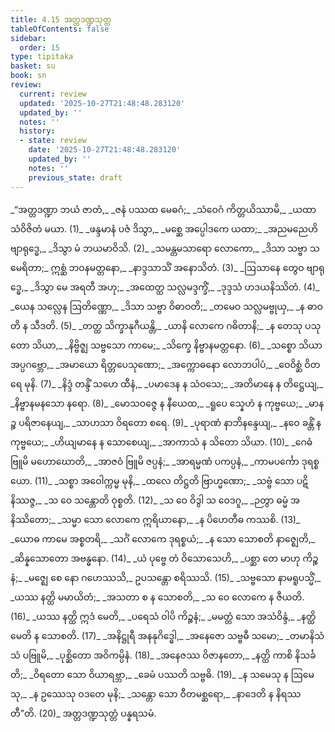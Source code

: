 ```yaml
---
title: 4.15 အတ္တဒဏ္ဍသုတ္တ
tableOfContents: false
sidebar:
  order: 15
type: tipitaka
basket: su
book: sn
review:
  current: review
  updated: '2025-10-27T21:48:48.283120'
  updated_by: ''
  notes: ''
  history:
  - state: review
    date: '2025-10-27T21:48:48.283120'
    updated_by: ''
    notes: ''
    previous_state: draft
---
```



<ReviewStatus review={frontmatter.review} showDetails={true} />

<HypothesisAnnotation frontmatter={frontmatter} />

<DynamicBreadcrumb />

<Division number="942" book="sn" e="ch" v="18" p="424">

<Paragraph number="1117" type="verses" book="sn">
_“အတ္တဒဏ္ဍာ ဘယံ ဇာတံ,_  
_ဇနံ ပဿထ မေဓဂံ;_  
_သံဝေဂံ ကိတ္တယိဿာမိ,_  
_ယထာ သံဝိဇိတံ မယာ. (1)_  

</Paragraph>

</Division>
<Division number="943" book="sn" e="ch" v="18" p="424">

<Paragraph number="1118" type="verses" book="sn">
_ဖန္ဒမာနံ ပဇံ ဒိသွာ,_  
_မစ္ဆေ အပ္ပေါဒကေ ယထာ;_  
_အညမညေဟိ ဗျာရုဒ္ဓေ,_  
_ဒိသွာ မံ ဘယမာဝိသိ. (2)_  

</Paragraph>

</Division>
<Division number="944" book="sn" e="ch" v="18" p="424">

<Paragraph number="1119" type="verses" book="sn">
_သမန္တမသာရော လောကော,_  
_ဒိသာ သဗ္ဗာ သမေရိတာ;_  
ဣစ္ဆံ ဘဝနမတ္တနော,_  
_နာဒ္ဒသာသိံ အနောသိတံ. (3)_  

</Paragraph>

</Division>
<Division number="945" book="sn" e="ch" v="18" p="424">

<Paragraph number="1120" type="verses" book="sn">
_ဩသာနေ တွေဝ ဗျာရုဒ္ဓေ,_  
_ဒိသွာ မေ အရတီ အဟု;_  
_အထေတ္ထ သလ္လမဒ္ဒက္ခိံ,_  
_ဒုဒ္ဒသံ ဟဒယနိဿိတံ. (4)_  

</Paragraph>

</Division>
<Division number="946" book="sn" e="ch" v="18" p="424">

<Paragraph number="1121" type="verses" book="sn">
_ယေန သလ္လေန ဩတိဏ္ဏော,_  
_ဒိသာ သဗ္ဗာ ဝိဓာဝတိ;_  
_တမေဝ သလ္လမဗ္ဗုယှ,_  
_န ဓာဝတိ န သီဒတိ. (5)_  

</Paragraph>

</Division>
<Division number="947" book="sn" e="ch" v="18" p="424">

<Paragraph number="1122" type="verses" book="sn">
_တတ္ထ သိက္ခာနုဂီယန္တိ,_  
_ယာနိ လောကေ ဂဓိတာနိ;_  
_န တေသု ပသုတော သိယာ,_  
_နိဗ္ဗိဇ္ဈ သဗ္ဗသော ကာမေ;_  
_သိက္ခေ နိဗ္ဗာနမတ္တနော. (6)_  

</Paragraph>

</Division>
<Division number="948" book="sn" e="ch" v="18" p="424">

<Paragraph number="1123" type="verses" book="sn">
_သစ္စော သိယာ အပ္ပဂဗ္ဘော,_  
_အမာယော ရိတ္တပေသုဏော;_  
_အက္ကောဓနော လောဘပါပံ,_  
_ဝေဝိစ္ဆံ ဝိတရေ မုနိ. (7)_  

</Paragraph>

</Division>
<Division number="949" book="sn" e="ch" v="18" p="424">

<Paragraph number="1124" type="verses" book="sn">
_နိဒ္ဒံ တန္ဒိံ သဟေ ထီနံ,_  
_ပမာဒေန န သံဝသေ;_  
_အတိမာနေ န တိဋ္ဌေယျ,_  
_နိဗ္ဗာနမနသော နရော. (8)_  

</Paragraph>

</Division>
<Division number="950" book="sn" e="ch" v="18" p="425">

<Paragraph number="1125" type="verses" book="sn">
_မောသဝဇ္ဇေ န နီယေထ,_  
_ရူပေ သ္နေဟံ န ကုဗ္ဗယေ;_  
_မာနဉ္စ ပရိဇာနေယျ,_  
_သာဟသာ ဝိရတော စရေ. (9)_  

</Paragraph>

</Division>
<Division number="951" book="sn" e="ch" v="18" p="425">

<Paragraph number="1126" type="verses" book="sn">
_ပုရာဏံ နာဘိနန္ဒေယျ,_  
_နဝေ ခန္တိံ န ကုဗ္ဗယေ;_  
_ဟိယျမာနေ န သောစေယျ,_  
_အာကာသံ န သိတော သိယာ. (10)_  

</Paragraph>

</Division>
<Division number="952" book="sn" e="ch" v="18" p="425">

<Paragraph number="1127" type="verses" book="sn">
_ဂေဓံ ဗြူမိ မဟောဃောတိ,_  
_အာဇဝံ ဗြူမိ ဇပ္ပနံ;_  
_အာရမ္မဏံ ပကပ္ပနံ,_  
_ကာမပင်္ကော ဒုရစ္စယော. (11)_  

</Paragraph>

</Division>
<Division number="953" book="sn" e="ch" v="18" p="425">

<Paragraph number="1128" type="verses" book="sn">
_သစ္စာ အဝေါက္ကမ္မ မုနိ,_  
_ထလေ တိဋ္ဌတိ ဗြာဟ္မဏော;_  
_သဗ္ဗံ သော ပဋိနိဿဇ္ဇ,_  
_သ ဝေ သန္တောတိ ဝုစ္စတိ. (12)_  

</Paragraph>

</Division>
<Division number="954" book="sn" e="ch" v="18" p="425">

<Paragraph number="1129" type="verses" book="sn">
_သ ဝေ ဝိဒွါ သ ဝေဒဂူ,_  
_ဉတွာ ဓမ္မံ အနိဿိတော;_  
_သမ္မာ သော လောကေ ဣရိယာနော,_  
_န ပိဟေတီဓ ကဿစိ. (13)_  

</Paragraph>

</Division>
<Division number="955" book="sn" e="ch" v="18" p="425">

<Paragraph number="1130" type="verses" book="sn">
_ယောဓ ကာမေ အစ္စတရိ,_  
_သင်္ဂံ လောကေ ဒုရစ္စယံ;_  
_န သော သောစတိ နာဇ္ဈေတိ,_  
_ဆိန္နသောတော အဗန္ဓနော. (14)_  

</Paragraph>

</Division>
<Division number="956" book="sn" e="ch" v="18" p="425">

<Paragraph number="1131" type="verses" book="sn">
_ယံ ပုဗ္ဗေ တံ ဝိသောသေဟိ,_  
_ပစ္ဆာ တေ မာဟု ကိဉ္စနံ;_  
_မဇ္ဈေ စေ နော ဂဟေဿသိ,_  
ဥပသန္တော စရိဿသိ. (15)_  

</Paragraph>

</Division>
<Division number="957" book="sn" e="ch" v="18" p="425">

<Paragraph number="1132" type="verses" book="sn">
_သဗ္ဗသော နာမရူပသ္မိံ,_  
_ယဿ နတ္ထိ မမာယိတံ;_  
_အသတာ စ န သောစတိ,_  
_သ ဝေ လောကေ န ဇီယတိ. (16)_  

</Paragraph>

</Division>
<Division number="958" book="sn" e="ch" v="18" p="425">

<Paragraph number="1133" type="verses" book="sn">
_ယဿ နတ္ထိ ဣဒံ မေတိ,_  
_ပရေသံ ဝါပိ ကိဉ္စနံ;_  
_မမတ္တံ သော အသံဝိန္ဒံ,_  
_နတ္ထိ မေတိ န သောစတိ. (17)_  

</Paragraph>

</Division>
<Division number="959" book="sn" e="ch" v="18" p="425">

<Paragraph number="1134" type="verses" book="sn">
_အနိဋ္ဌုရီ အနနုဂိဒ္ဓေါ,_  
_အနေဇော သဗ္ဗဓီ သမော;_  
_တမာနိသံသံ ပဗြူမိ,_  
_ပုစ္ဆိတော အဝိကမ္ပိနံ. (18)_  

</Paragraph>

</Division>
<Division number="960" book="sn" e="ch" v="18" p="425">

<Paragraph number="1135" type="verses" book="sn">
_အနေဇဿ ဝိဇာနတော,_  
_နတ္ထိ ကာစိ နိသင်္ခတိ;_  
_ဝိရတော သော ဝိယာရဗ္ဘာ,_  
_ခေမံ ပဿတိ သဗ္ဗဓိ. (19)_  

</Paragraph>

</Division>
<Division number="961" book="sn" e="ch" v="18" p="425">

<Paragraph number="1136" type="verses" book="sn">
_န သမေသု န ဩမေသု,_  
_န ဥဿေသု ဝဒတေ မုနိ;_  
_သန္တော သော ဝီတမစ္ဆရော,_  
_နာဒေတိ န နိရဿတီ”တိ. (20)_  


</Paragraph>
</Division>

<Paragraph number="1137" type="center" book="sn">
အတ္တဒဏ္ဍသုတ္တံ ပန္နရသမံ.
</Paragraph>